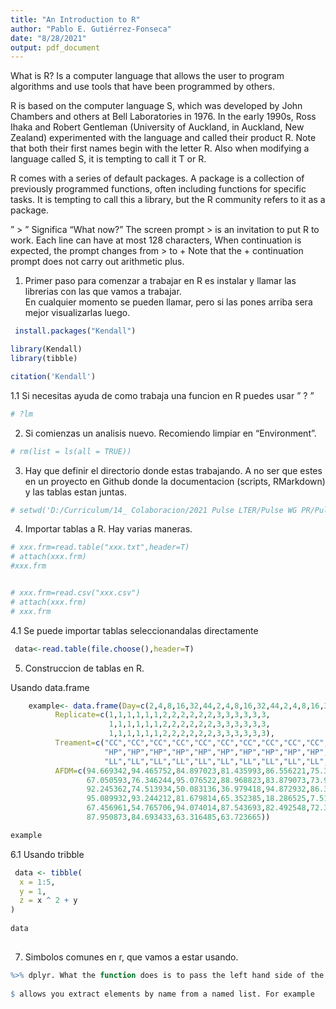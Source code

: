 ```yaml
---
title: "An Introduction to R"
author: "Pablo E. Gutiérrez-Fonseca"
date: "8/28/2021"
output: pdf_document
---
```


What is R?
Is a computer language that allows the user to program algorithms and use tools that have been programmed by others. 

R is based on the computer language S, which was developed by John Chambers and others at Bell Laboratories in 1976. In the early 1990s, Ross
Ihaka and Robert Gentleman (University of Auckland, in Auckland, New Zealand) experimented with the language and called their product R. Note
that both their first names begin with the letter R. Also when modifying a
language called S, it is tempting to call it T or R.

R comes with a series of default packages. A package is a collection of previously programmed functions, often including functions for specific tasks. It is tempting to call this a library, but the R community refers to it as a package.

" > " Significa "What now?"
The screen prompt > is an invitation to put R to work.
Each line can have at most 128 characters,   When continuation is expected, the prompt changes from > to +
Note that the + continuation prompt does not carry out arithmetic plus.

1.  Primer paso para comenzar a trabajar en R es instalar y llamar las librerias con las que vamos a trabajar.  
En cualquier momento se pueden llamar, pero si las pones arriba sera mejor visualizarlas luego. 


```r
 install.packages("Kendall")

library(Kendall)
library(tibble)

citation('Kendall')

```

1.1  Si necesitas ayuda de como trabaja una funcion en R puedes usar "  ? "

```r

# ?lm

```


2. Si comienzas un analisis nuevo.  Recomiendo limpiar en "Environment".

```r

# rm(list = ls(all = TRUE))

```


3. Hay que definir el directorio donde estas trabajando.
A no ser que estes en un proyecto en Github donde la documentacion (scripts, RMarkdown) y las tablas estan juntas.

```r

# setwd('D:/Curriculum/14_ Colaboracion/2021 Pulse LTER/Pulse WG PR/PulseDynWorkingGroup_Luq/data')

```


4. Importar tablas a R.  Hay varias maneras.

```r

# xxx.frm=read.table("xxx.txt",header=T)
# attach(xxx.frm)
#xxx.frm


# xxx.frm=read.csv("xxx.csv")
# attach(xxx.frm)
# xxx.frm


```

4.1 Se puede importar tablas seleccionandalas directamente

```r

 data<-read.table(file.choose(),header=T)


```


5. Construccion de tablas en R.

Usando data.frame

```r
    example<- data.frame(Day=c(2,4,8,16,32,44,2,4,8,16,32,44,2,4,8,16,32,44),
          Replicate=c(1,1,1,1,1,1,2,2,2,2,2,2,3,3,3,3,3,3,
                      1,1,1,1,1,1,2,2,2,2,2,2,3,3,3,3,3,3,
                      1,1,1,1,1,1,2,2,2,2,2,2,3,3,3,3,3,3),
          Treament=c("CC","CC","CC","CC","CC","CC","CC","CC","CC","CC","CC","CC","CC","CC","CC","CC","CC","CC",
                     "HP","HP","HP","HP","HP","HP","HP","HP","HP","HP","HP","HP","HP","HP","HP","HP","HP","HP",
                     "LL","LL","LL","LL","LL","LL","LL","LL","LL","LL","LL","LL","LL","LL","LL","LL","LL","LL"),
          AFDM=c(94.669342,94.465752,84.897023,81.435993,86.556221,75.328294,94.262162,88.791240,75.735474,81.232403,
                 67.050593,76.346244,95.076522,88.968823,83.879073,73.958836,70.645724,67.184695,99.763156,92.022673,
                 92.245362,74.513934,50.083136,36.979418,94.872932,86.353037,81.843173,67.795465,46.622106,18.323099,
                 95.089932,93.244212,81.679814,65.352385,18.286525,7.517794,99.559972,86.759404,84.693433,79.196504,
                 67.456961,54.765706,94.074014,87.543693,82.492548,72.333367,51.304676,51.304676,98.340870,86.322153,
                 87.950873,84.693433,63.316485,63.723665))

example


```

 6.1 Usando tribble
 
```r

 data <- tibble(
  x = 1:5, 
  y = 1, 
  z = x ^ 2 + y
)
                 
data
                 
```


7. Simbolos comunes en r, que vamos a estar usando.

```r
%>% dplyr. What the function does is to pass the left hand side of the operator to the first argument of the right hand side of the operator.
  
$ allows you extract elements by name from a named list. For example

```

